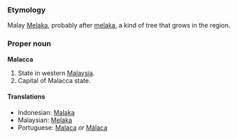 ===Etymology===
Malay [[Melaka]], probably after [[melaka]], a kind of tree that grows in the region.

===Proper noun===
'''Malacca'''
# State in western [[Malaysia]].
# Capital of Malacca state.

====Translations====
{{top}}
* Indonesian: [[Malaka]]
* Malaysian: [[Melaka]]
* Portuguese: [[Malaca]] ''or'' [[Málaca]] {{f}}
{{bottom}}